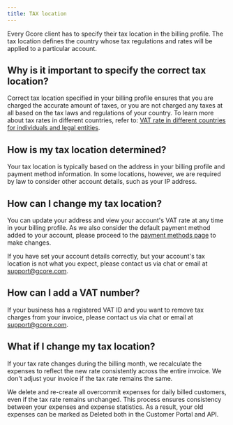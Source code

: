 ---
title: TAX location
---

Every Gсore client has to specify their tax location in the billing profile. The tax location defines the country whose tax regulations and rates will be applied to a particular account.

## Why is it important to specify the correct tax location?

Correct tax location specified in your billing profile ensures that you are charged the accurate amount of taxes, or you are not charged any taxes at all based on the tax laws and regulations of your country. To learn more about tax rates in different countries, refer to: [VAT rate in different countries for individuals and legal entities](/account-settings/billing/vat-rates-in-different-countries-for-an-individual-and-legal-entity#for-eu-countries). 

## How is my tax location determined?

Your tax location is typically based on the address in your billing profile and payment method information. In some locations, however, we are required by law to consider other account details, such as your IP address.

## How can I change my tax location?

You can update your address and view your account's VAT rate at any time in your billing profile. As we also consider the default payment method added to your account, please proceed to the [payment methods page](https://accounts.gcore.com/billing/payment-methods) to make changes.

If you have set your account details correctly, but your account's tax location is not what you expect, please contact us via chat or email at [support@gcore.com](mailto:support@gcore.com). 

## How can I add a VAT number?

If your business has a registered VAT ID and you want to remove tax charges from your invoice, please contact us via chat or email at [support@gcore.com](mailto:support@gcore.com).

## What if I change my tax location?

If your tax rate changes during the billing month, we recalculate the expenses to reflect the new rate consistently across the entire invoice. We don't adjust your invoice if the tax rate remains the same. 

We delete and re-create all overcommit expenses for daily billed customers, even if the tax rate remains unchanged. This process ensures consistency between your expenses and expense statistics. As a result, your old expenses can be marked as Deleted both in the Customer Portal and API.